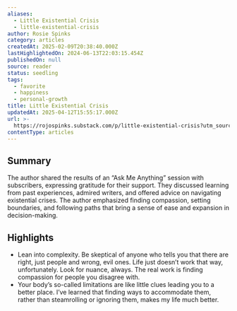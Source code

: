 ```yaml
---
aliases:
  - Little Existential Crisis
  - little-existential-crisis
author: Rosie Spinks
category: articles
createdAt: 2025-02-09T20:38:40.000Z
lastHighlightedOn: 2024-06-13T22:03:15.454Z
publishedOn: null
source: reader
status: seedling
tags:
  - favorite
  - happiness
  - personal-growth
title: Little Existential Crisis
updatedAt: 2025-04-12T15:55:17.000Z
url: >-
  https://rojospinks.substack.com/p/little-existential-crisis?utm_source=post-email-title&publication_id=4486&post_id=144903517&utm_campaign=email-post-title&isFreemail=true&r=og9hp&triedRedirect=true&utm_medium=email
contentType: articles
---
```

## Summary

The author shared the results of an “Ask Me Anything” session with subscribers, expressing gratitude for their support. They discussed learning from past experiences, admired writers, and offered advice on navigating existential crises. The author emphasized finding compassion, setting boundaries, and following paths that bring a sense of ease and expansion in decision-making.

## Highlights

- Lean into complexity. Be skeptical of anyone who tells you that there are right, just people and wrong, evil ones. Life just doesn’t work that way, unfortunately. Look for nuance, always. The real work is finding compassion for people you disagree with.
- Your body’s so-called limitations are like little clues leading you to a better place. I’ve learned that finding ways to accommodate them, rather than steamrolling or ignoring them, makes my life much better.
